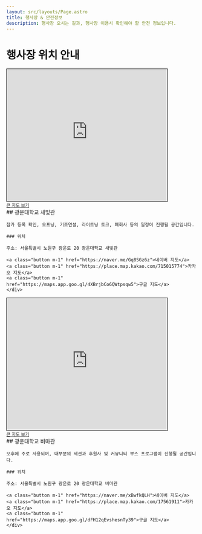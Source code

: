 ```yaml
---
layout: src/layouts/Page.astro
title: 행사장 & 안전정보
description: 행사장 오시는 길과, 행사장 이용시 확인해야 할 안전 정보입니다.
---
```


# 행사장 위치 안내


<div class="fixed-grid has-2-cols-desktop has-2-cols-tablet has-1-cols-mobile">
  <div class="grid">
    <div class="cell">
    <iframe width="425" height="350" src="https://www.openstreetmap.org/export/embed.html?bbox=127.0588454604149%2C37.61871860390888%2C127.06300020217897%2C37.620811257834845&amp;layer=mapnik&amp;marker=37.61976493823463%2C127.06092283129692" style="border: 1px solid black"></iframe><br/><small><a href="https://www.openstreetmap.org/?mlat=37.619765&amp;mlon=127.060923#map=19/37.619765/127.060923&amp;layers=N">큰 지도 보기</a></small>
    </div>
    <div class="cell">
    ## 광운대학교 새빛관

    참가 등록 확인, 오프닝, 기조연설, 라이트닝 토크, 폐회사 등의 일정이 진행될 공간입니다.

    ### 위치

    주소: 서울특별시 노원구 광운로 20 광운대학교 새빛관  

    <a class="button m-1" href="https://naver.me/Gq8SGz6z">네이버 지도</a> 
    <a class="button m-1" href="https://place.map.kakao.com/715015774">카카오 지도</a>
    <a class="button m-1" href="https://maps.app.goo.gl/4XBrjbCo6QWtpsqw5">구글 지도</a>
    </div>
  </div>
</div>

<div class="fixed-grid has-2-cols-desktop has-2-cols-tablet has-1-cols-mobile">
  <div class="grid">
    <div class="cell">
        <iframe width="425" height="350" src="https://www.openstreetmap.org/export/embed.html?bbox=127.0579817891121%2C37.618610251695664%2C127.06213653087617%2C37.6207029086714&amp;layer=mapnik&amp;marker=37.619656587546295%2C127.06005915999413" style="border: 1px solid black"></iframe><br/><small><a href="https://www.openstreetmap.org/?mlat=37.619657&amp;mlon=127.060059#map=19/37.619657/127.060059&amp;layers=N">큰 지도 보기</a></small>
    </div>
    <div class="cell">
    ## 광운대학교 비마관

    오후에 주로 사용되며, 대부분의 세션과 후원사 및 커뮤니티 부스 프로그램이 진행될 공간입니다.

    ### 위치

    주소: 서울특별시 노원구 광운로 20 광운대학교 비마관

    <a class="button m-1" href="https://naver.me/xBwfkQLH">네이버 지도</a> 
    <a class="button m-1" href="https://place.map.kakao.com/17561911">카카오 지도</a>
    <a class="button m-1" href="https://maps.app.goo.gl/dFH12qEvshesnTy39">구글 지도</a>
    </div>
  </div>
</div>
